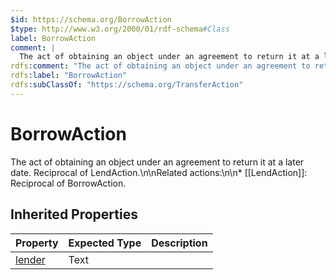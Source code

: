 ```yaml
---
$id: https://schema.org/BorrowAction
$type: http://www.w3.org/2000/01/rdf-schema#Class
label: BorrowAction
comment: |
  The act of obtaining an object under an agreement to return it at a later date. Reciprocal of LendAction.\n\nRelated actions:\n\n* [[LendAction]]: Reciprocal of BorrowAction.
rdfs:comment: "The act of obtaining an object under an agreement to return it at a later date. Reciprocal of LendAction.\\n\\nRelated actions:\\n\\n* [[LendAction]]: Reciprocal of BorrowAction."
rdfs:label: "BorrowAction"
rdfs:subClassOf: "https://schema.org/TransferAction"
---
```


# BorrowAction

The act of obtaining an object under an agreement to return it at a later date. Reciprocal of LendAction.\n\nRelated actions:\n\n* [[LendAction]]: Reciprocal of BorrowAction.

## Inherited Properties

| Property | Expected Type | Description |
| --- | --- | --- |
| [lender](https://schema.org/lender) | Text |  |
